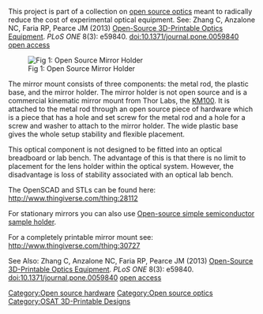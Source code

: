 [[Category:Open source hardware]]
[[Category:Open source optics]]
[[Category:OSAT 3D-Printable Designs]]
{{MOST}}

{{Statusboxtop}}
{{status-design}}
{{status-prototype}}
{{status-verified|[[MOST]]}}
{{boxbottom}}

This project is part of a collection on [[open source optics]] meant to radically reduce the cost of experimental optical equipment.
See: Zhang C, Anzalone NC, Faria RP, Pearce JM (2013) [[Open-Source 3D-Printable Optics Equipment]]. ''PLoS ONE'' 8(3): e59840. doi:10.1371/journal.pone.0059840 [http://www.plosone.org/article/info%3Adoi%2F10.1371%2Fjournal.pone.0059840 open access]

[[Image:open_source_mirror_holder.jpg|thumb|left|Fig 1: Open Source Mirror Holder]]

The mirror mount consists of three components: the metal rod, the plastic base, and the mirror holder.  The mirror holder is not open source and is a commercial kinematic mirror mount from Thor Labs, the [http://www.thorlabs.com/thorProduct.cfm?partNumber=KM100 KM100].  It is attached to the metal rod through an open source piece of hardware which is a piece that has a hole and set screw for the metal rod and a hole for a screw and washer to attach to the mirror holder.  The wide plastic base gives the whole setup stability and flexible placement.

This optical component is not designed to be fitted into an optical breadboard or lab bench.  The advantage of this is that there is no limit to placement for the lens holder within the optical system.  However, the disadvantage is loss of stability associated with an optical lab bench.

The OpenSCAD and STLs can be found here: http://www.thingiverse.com/thing:28112

For stationary mirrors you can also use [[Open-source simple semiconductor sample holder]].

For a completely printable mirror mount see: http://www.thingiverse.com/thing:30727

See Also: Zhang C, Anzalone NC, Faria RP, Pearce JM (2013) [[Open-Source 3D-Printable Optics Equipment]]. ''PLoS ONE'' 8(3): e59840. doi:10.1371/journal.pone.0059840 [http://www.plosone.org/article/info%3Adoi%2F10.1371%2Fjournal.pone.0059840 open access]
